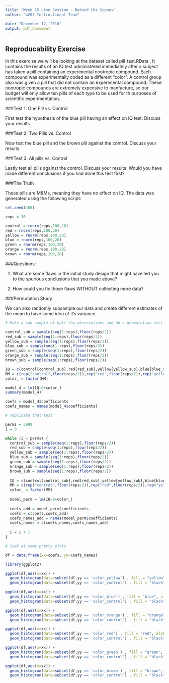 ```yaml
---
title: "Week 15 Live Session - Behind the Scenes"
author: "w203 Instructional Team"

date: "December 12, 2016"
output: pdf_document
---
```


## Reproducability Exercise 

In this exercise we will be looking at the dataset called pill_test.RData .  It contains the results of an IQ test administered immediately after a subject has taken a pill containing an experimental nootropic compound.  Each compound was experimentally coded as a different "color".  A control group also was given a pill that did not contain an experimental compound.  These nootropic compounds are extremely expensive to manfacture, so our budget will only allow ten pills of each type to be used for th purposes of scientific experimentation.

###Test 1:  One Pill vs. Control

First test the hypothesis of the blue pill having an effect on IQ test.  Discuss your results

###Test 2:  Two Pills vs. Control

Now test the blue pill and the brown pill against the control.  Discuss your results

###Test 3:  All pills vs. Control

Lastly test all pills against the control.  Discuss your results.  Would you have made different conclusions if you had done this test first?

###The Truth

These pills are M&Ms, meaning they have no effect on IQ.  The data was generated using the following script:

```r
set.seed(486)

reps = 10

control = rnorm(reps,100,20)
red = rnorm(reps,100,20) 
yellow = rnorm(reps,100,20)
blue = rnorm(reps,100,20)
green = rnorm(reps,100,20)
orange = rnorm(reps,100,20)
brown = rnorm(reps,100,20)
```

###Questions:

1)  What are some flaws in the initial study design that might have led you to the spurious conclusions that you made above?

2)  How could you fix those flaws WITHOUT collecting more data?


###Permutation Study

We can also randomly subsample our data and create different estimates of the mean to have some idea of it's variance.

```r
# Make a sub sample of half the observations and do a permutation test

control_sub = sample(seq(1:reps),floor(reps/2))
red_sub = sample(seq(1:reps),floor(reps/2))
yellow_sub = sample(seq(1:reps),floor(reps/2))
blue_sub = sample(seq(1:reps),floor(reps/2))
green_sub = sample(seq(1:reps),floor(reps/2))
orange_sub = sample(seq(1:reps),floor(reps/2))
brown_sub = sample(seq(1:reps),floor(reps/2))

IQ = c(control[control_sub],red[red_sub],yellow[yellow_sub],blue[blue_sub],green[green_sub],orange[orange_sub],brown[brown_sub])
MM = c(rep("control",floor(reps/2)),rep("red",floor(reps/2)),rep("yellow",floor(reps/2)),rep("blue",floor(reps/2)),rep("green",floor(reps/2)),rep("orange",floor(reps/2)),rep("brown",floor(reps/2)))
color_ = factor(MM)

model_4 = lm(IQ~0+color_)
summary(model_4)

coefs = model_4$coefficients
coefs_names = names(model_4$coefficients)

# replicate that test

perms = 3999
i = 0

while (i < perms) {
  control_sub = sample(seq(1:reps),floor(reps/2))
  red_sub = sample(seq(1:reps),floor(reps/2))
  yellow_sub = sample(seq(1:reps),floor(reps/2))
  blue_sub = sample(seq(1:reps),floor(reps/2))
  green_sub = sample(seq(1:reps),floor(reps/2))
  orange_sub = sample(seq(1:reps),floor(reps/2))
  brown_sub = sample(seq(1:reps),floor(reps/2))
  
  IQ = c(control[control_sub],red[red_sub],yellow[yellow_sub],blue[blue_sub],green[green_sub],orange[orange_sub],brown[brown_sub])
  MM = c(rep("control",floor(reps/2)),rep("red",floor(reps/2)),rep("yellow",floor(reps/2)),rep("blue",floor(reps/2)),rep("green",floor(reps/2)),rep("orange",floor(reps/2)),rep("brown",floor(reps/2)))
  color_ = factor(MM)
  
  model_perm = lm(IQ~0+color_)
  
  coefs_add = model_perm$coefficients
  coefs = c(coefs,coefs_add)
  coefs_names_add = names(model_perm$coefficients)
  coefs_names = c(coefs_names,coefs_names_add)
  
  i = i + 1
}

# look at some pretty plots

df = data.frame(xx=coefs, yy=coefs_names)

library(ggplot2)

ggplot(df,aes(x=xx)) + 
  geom_histogram(data=subset(df,yy == 'color_yellow') , fill = "yellow", alpha = 0.2, binwidth = 2.5) +
  geom_histogram(data=subset(df,yy == 'color_control') , fill = "black", alpha = 0.2, binwidth = 2.5)

ggplot(df,aes(x=xx)) + 
  geom_histogram(data=subset(df,yy == 'color_blue') , fill = "blue", alpha = 0.2, binwidth = 2.5) +
  geom_histogram(data=subset(df,yy == 'color_control') , fill = "black", alpha = 0.2, binwidth = 2.5)

ggplot(df,aes(x=xx)) + 
  geom_histogram(data=subset(df,yy == 'color_orange') , fill = "orange", alpha = 0.2, binwidth = 2.5) +
  geom_histogram(data=subset(df,yy == 'color_control') , fill = "black", alpha = 0.2, binwidth = 2.5)

ggplot(df,aes(x=xx)) + 
  geom_histogram(data=subset(df,yy == 'color_red') , fill = "red", alpha = 0.2, binwidth = 2.5) +
  geom_histogram(data=subset(df,yy == 'color_control') , fill = "black", alpha = 0.2, binwidth = 2.5)

ggplot(df,aes(x=xx)) + 
  geom_histogram(data=subset(df,yy == 'color_green') , fill = "green", alpha = 0.2, binwidth = 2.5) +
  geom_histogram(data=subset(df,yy == 'color_control') , fill = "black", alpha = 0.2, binwidth = 2.5)

ggplot(df,aes(x=xx)) + 
  geom_histogram(data=subset(df,yy == 'color_brown') , fill = "brown", alpha = 0.2, binwidth = 2.5) +
  geom_histogram(data=subset(df,yy == 'color_control') , fill = "black", alpha = 0.2, binwidth = 2.5)
```


